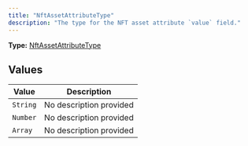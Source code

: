 ```yaml
---
title: "NftAssetAttributeType"
description: "The type for the NFT asset attribute `value` field."
---
```


**Type:** [NftAssetAttributeType](/api-reference/types/nftassetattributetype)

## Values

| Value | Description |
|-------|-------------|
| `String` | No description provided |
| `Number` | No description provided |
| `Array` | No description provided |

